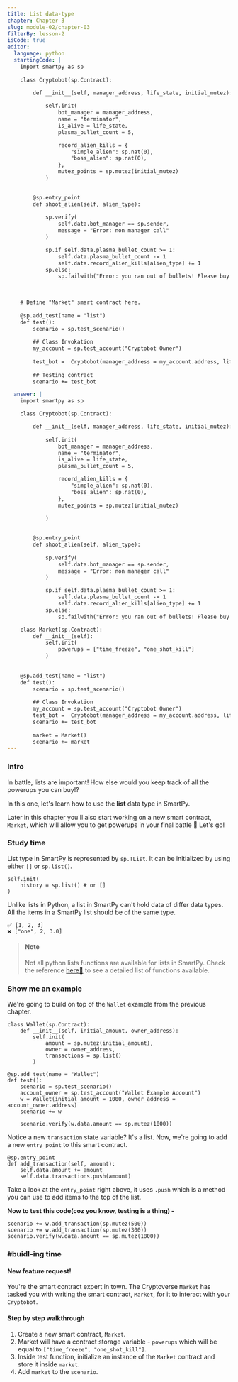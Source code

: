 ```yaml
---
title: List data-type
chapter: Chapter 3
slug: module-02/chapter-03
filterBy: lesson-2
isCode: true
editor:
  language: python
  startingCode: |
    import smartpy as sp
    
    class Cryptobot(sp.Contract):

        def __init__(self, manager_address, life_state, initial_mutez):
            
            self.init(
                bot_manager = manager_address,
                name = "terminator",
                is_alive = life_state,
                plasma_bullet_count = 5,

                record_alien_kills = {
                    "simple_alien": sp.nat(0), 
                    "boss_alien": sp.nat(0), 
                },
                mutez_points = sp.mutez(initial_mutez)
            )

            
        @sp.entry_point
        def shoot_alien(self, alien_type):
            
            sp.verify(
                self.data.bot_manager == sp.sender, 
                message = "Error: non manager call"
            )

            sp.if self.data.plasma_bullet_count >= 1:
                self.data.plasma_bullet_count -= 1
                self.data.record_alien_kills[alien_type] += 1
            sp.else:
                sp.failwith("Error: you ran out of bullets! Please buy more!")

        
        
    # Define "Market" smart contract here.
        
    @sp.add_test(name = "list")
    def test():
        scenario = sp.test_scenario()
        
        ## Class Invokation
        my_account = sp.test_account("Cryptobot Owner")
        
        test_bot =  Cryptobot(manager_address = my_account.address, life_state = True, initial_mutez=5000)
        
        ## Testing contract
        scenario += test_bot

  answer: |
    import smartpy as sp

    class Cryptobot(sp.Contract):

        def __init__(self, manager_address, life_state, initial_mutez):
            
            self.init(
                bot_manager = manager_address,
                name = "terminator",
                is_alive = life_state,
                plasma_bullet_count = 5,

                record_alien_kills = {
                    "simple_alien": sp.nat(0), 
                    "boss_alien": sp.nat(0), 
                },
                mutez_points = sp.mutez(initial_mutez)
                
            )

            
        @sp.entry_point
        def shoot_alien(self, alien_type):
            
            sp.verify(
                self.data.bot_manager == sp.sender, 
                message = "Error: non manager call"
            )

            sp.if self.data.plasma_bullet_count >= 1:
                self.data.plasma_bullet_count -= 1
                self.data.record_alien_kills[alien_type] += 1
            sp.else:
                sp.failwith("Error: you ran out of bullets! Please buy more!")

    class Market(sp.Contract):
        def __init__(self):
            self.init(
                powerups = ["time_freeze", "one_shot_kill"]
            )
            
        
    @sp.add_test(name = "list")
    def test():
        scenario = sp.test_scenario()
        
        ## Class Invokation
        my_account = sp.test_account("Cryptobot Owner")
        test_bot =  Cryptobot(manager_address = my_account.address, life_state = True, initial_mutez=5000)
        scenario += test_bot
        
        market = Market()
        scenario += market
---
```


### Intro
In battle, lists are important! 
How else would you keep track of all the powerups you can buy!?

In this one, let's learn how to use the **list** data type in SmartPy.

Later in this chapter you'll also start working on a new smart contract, `Market`, which will allow you to get powerups in your final battle 🚀
Let's go!

### Study time

List type in SmartPy is represented by `sp.TList`. 
It can be initialized by using either `[]` or `sp.list()`.
```python=
self.init(
    history = sp.list() # or []
)
```

Unlike lists in Python, a list in SmartPy can't hold data of differ data types. All the items in a SmartPy list should be of the same type. 
```python=
✅ [1, 2, 3]
❌ ["one", 2, 3.0]
```

> #### Note
> Not all python lists functions are available for lists in SmartPy. 
> Check the reference [here:scroll:](https://smartpy.io/dev/reference.html#_lists) to see a detailed list of functions available.

### Show me an example
We're going to build on top of the `Wallet` example from the previous chapter.

```python=
class Wallet(sp.Contract):
    def __init__(self, initial_amount, owner_address):
        self.init(
            amount = sp.mutez(initial_amount),
            owner = owner_address,
            transactions = sp.list()
        )
    
@sp.add_test(name = "Wallet")
def test():
    scenario = sp.test_scenario()
    account_owner = sp.test_account("Wallet Example Account")
    w = Wallet(initial_amount = 1000, owner_address = account_owner.address)
    scenario += w
    
    scenario.verify(w.data.amount == sp.mutez(1000))
```
Notice a new `transaction` state variable? It's a list.
Now, we're going to add a new `entry_point` to this smart contract.
```python=
@sp.entry_point
def add_transaction(self, amount):
    self.data.amount += amount
    self.data.transactions.push(amount)
```
Take a look at the `entry_point` right above, it uses `.push` which is a method you can use to add items to the top of the list.

**Now to test this code(coz you know, testing is a thing) -**
```python=
scenario += w.add_transaction(sp.mutez(500))
scenario += w.add_transaction(sp.mutez(300))
scenario.verify(w.data.amount == sp.mutez(1800))
```


### #buidl-ing time
 
#### New feature request!
You're the smart contract expert in town. 
The Cryptoverse `Market` has tasked you with writing the smart contract, `Market`, for it to interact with your `Cryptobot`.

#### Step by step walkthrough
1. Create a new smart contract, `Market`.
2. Market will have a contract storage variable -  `powerups` which will be equal to `["time_freeze", "one_shot_kill"]`.
3. Inside test function, initialize an instance of the `Market` contract and store it inside `market`.
4. Add `market` to the `scenario`.